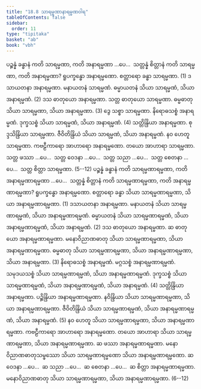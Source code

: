 ```yaml
---
title: "18.8 သာရမ္မဏာနာရမ္မဏဝါရ"
tableOfContents: false
sidebar:
  order: 11
type: "tipitaka"
basket: "ab"
book: "vbh"
---
```



<DynamicBreadcrumb />

<Division number="1032" book="vbh">

<Paragraph number="3195" book="vbh">
ပဉ္စန္နံ ခန္ဓာနံ ကတိ သာရမ္မဏာ, ကတိ အနာရမ္မဏာ …ပေ…  သတ္တန္နံ စိတ္တာနံ ကတိ သာရမ္မဏာ, ကတိ အနာရမ္မဏာ?
</Paragraph>

</Division>
<Division number="1033" book="vbh">

<Paragraph number="3196" book="vbh">
ရူပက္ခန္ဓော အနာရမ္မဏော. စတ္တာရော ခန္ဓာ သာရမ္မဏာ. (1)
</Paragraph>

<Paragraph number="3197" book="vbh">
ဒသာယတနာ အနာရမ္မဏာ. မနာယတနံ သာရမ္မဏံ. ဓမ္မာယတနံ သိယာ သာရမ္မဏံ, သိယာ အနာရမ္မဏံ. (2)
</Paragraph>

<Paragraph number="3198" book="vbh">
ဒသ ဓာတုယော အနာရမ္မဏာ. သတ္တ ဓာတုယော သာရမ္မဏာ. ဓမ္မဓာတု သိယာ သာရမ္မဏာ, သိယာ အနာရမ္မဏာ. (3)
</Paragraph>

<Paragraph number="3199" book="vbh">
ဒွေ သစ္စာ သာရမ္မဏာ. နိရောဓသစ္စံ အနာရမ္မဏံ. ဒုက္ခသစ္စံ သိယာ သာရမ္မဏံ, သိယာ အနာရမ္မဏံ. (4)
</Paragraph>

<Paragraph number="3200" book="vbh">
သတ္တိန္ဒြိယာ အနာရမ္မဏာ. စုဒ္ဒသိန္ဒြိယာ သာရမ္မဏာ. ဇီဝိတိန္ဒြိယံ သိယာ သာရမ္မဏံ, သိယာ အနာရမ္မဏံ. နဝ ဟေတူ သာရမ္မဏာ. ကဗဠီကာရော အာဟာရော အနာရမ္မဏော. တယော အာဟာရာ သာရမ္မဏာ. သတ္တ ဖဿာ …ပေ…  သတ္တ ဝေဒနာ …ပေ…  သတ္တ သညာ …ပေ…  သတ္တ စေတနာ …ပေ…  သတ္တ စိတ္တာ သာရမ္မဏာ. (5--12)
</Paragraph>

</Division>
<Division number="1034" book="vbh">

<Paragraph number="3201" book="vbh">
ပဉ္စန္နံ ခန္ဓာနံ ကတိ သာရမ္မဏာရမ္မဏာ, ကတိ အနာရမ္မဏာရမ္မဏာ …ပေ…  သတ္တန္နံ စိတ္တာနံ ကတိ သာရမ္မဏာရမ္မဏာ, ကတိ အနာရမ္မဏာရမ္မဏာ?
</Paragraph>

</Division>
<Division number="1035" book="vbh">

<Paragraph number="3202" book="vbh">
ရူပက္ခန္ဓော အနာရမ္မဏော. စတ္တာရော ခန္ဓာ သိယာ သာရမ္မဏာရမ္မဏာ, သိယာ အနာရမ္မဏာရမ္မဏာ. (1)
</Paragraph>

<Paragraph number="3203" book="vbh">
ဒသာယတနာ အနာရမ္မဏာ. မနာယတနံ သိယာ သာရမ္မဏာရမ္မဏံ, သိယာ အနာရမ္မဏာရမ္မဏံ. ဓမ္မာယတနံ သိယာ သာရမ္မဏာရမ္မဏံ, သိယာ အနာရမ္မဏာရမ္မဏံ, သိယာ အနာရမ္မဏံ. (2)
</Paragraph>

<Paragraph number="3204" book="vbh">
ဒသ ဓာတုယော အနာရမ္မဏာ. ဆ ဓာတုယော အနာရမ္မဏာရမ္မဏာ. မနောဝိညာဏဓာတု သိယာ သာရမ္မဏာရမ္မဏာ, သိယာ အနာရမ္မဏာရမ္မဏာ. ဓမ္မဓာတု သိယာ သာရမ္မဏာရမ္မဏာ, သိယာ အနာရမ္မဏာရမ္မဏာ, သိယာ အနာရမ္မဏာ. (3)
</Paragraph>

<Paragraph number="3205" book="vbh">
နိရောဓသစ္စံ အနာရမ္မဏံ. မဂ္ဂသစ္စံ အနာရမ္မဏာရမ္မဏံ. သမုဒယသစ္စံ သိယာ သာရမ္မဏာရမ္မဏံ, သိယာ အနာရမ္မဏာရမ္မဏံ. ဒုက္ခသစ္စံ သိယာ သာရမ္မဏာရမ္မဏံ, သိယာ အနာရမ္မဏာရမ္မဏံ, သိယာ အနာရမ္မဏံ. (4)
</Paragraph>

<Paragraph number="3206" book="vbh">
သတ္တိန္ဒြိယာ အနာရမ္မဏာ. ပဉ္စိန္ဒြိယာ အနာရမ္မဏာရမ္မဏာ. နဝိန္ဒြိယာ သိယာ သာရမ္မဏာရမ္မဏာ, သိယာ အနာရမ္မဏာရမ္မဏာ. ဇီဝိတိန္ဒြိယံ သိယာ သာရမ္မဏာရမ္မဏံ, သိယာ အနာရမ္မဏာရမ္မဏံ, သိယာ အနာရမ္မဏံ. (5)
</Paragraph>

<Paragraph number="3207" book="vbh">
နဝ ဟေတူ သိယာ သာရမ္မဏာရမ္မဏာ, သိယာ အနာရမ္မဏာရမ္မဏာ. ကဗဠီကာရော အာဟာရော အနာရမ္မဏော. တယော အာဟာရာ သိယာ သာရမ္မဏာရမ္မဏာ, သိယာ အနာရမ္မဏာရမ္မဏာ. ဆ ဖဿာ အနာရမ္မဏာရမ္မဏာ. မနောဝိညာဏဓာတုသမ္ဖဿော သိယာ သာရမ္မဏာရမ္မဏော သိယာ အနာရမ္မဏာရမ္မဏော. ဆ ဝေဒနာ …ပေ…  ဆ သညာ …ပေ…  ဆ စေတနာ …ပေ…  ဆ စိတ္တာ အနာရမ္မဏာရမ္မဏာ. မနောဝိညာဏဓာတု သိယာ သာရမ္မဏာရမ္မဏာ, သိယာ အနာရမ္မဏာရမ္မဏာ. (6--12)
</Paragraph>
</Division>